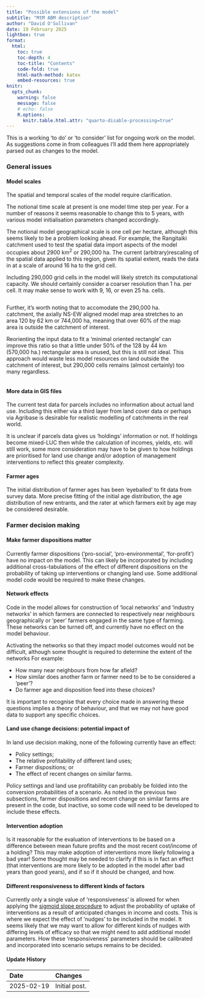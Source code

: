 ```yaml
---
title: "Possible extensions of the model"
subtitle: "MtM ABM description"
author: "David O'Sullivan"
date: 19 February 2025
lightbox: true
format:
  html:
    toc: true
    toc-depth: 4
    toc-title: "Contents"
    code-fold: true
    html-math-method: katex
    embed-resources: true
knitr:
  opts_chunk: 
    warning: false
    message: false
    # echo: false
    R.options: 
      knitr.table.html.attr: "quarto-disable-processing=true"
---
```


This is a working 'to do' or 'to consider' list for ongoing work on the model. As suggestions come in from colleagues I'll add them here appropriately parsed out as changes to the model.

### General issues
#### Model scales
The spatial and temporal scales of the model require clarification. 

The notional time scale at present is one model time step per year. For a number of reasons it seems reasonable to change this to 5 years, with various model initialisation parameters changed accordingly.

The notional model geographical scale is one cell per hectare, although this seems likely to be a problem looking ahead. For example, the Rangitaiki catchment used to test the spatial data import aspects of the model occupies about 2900 km<sup>2</sup> or 290,000 ha. The current (arbitrary)rescaling of the spatial data applied to this region, given its spatial extent, reads the data in at a scale of around 16 ha to the grid cell.

Including 290,000 grid cells in the model will likely stretch its computational capacity. We should certainly consider a coarser resolution than 1 ha. per cell. It may make sense to work with 9, 16, or even 25 ha. cells.

::: {.columns}
::: {.column}
Further, it's worth noting that to accomodate the 290,000 ha. catchment, the axially NS-EW aligned model map area stretches to an area 120 by 62 km or 744,000 ha, meaning that over 60% of the map area is outside the catchment of interest. 

Reorienting the input data to fit a 'minimal oriented rectangle' can improve this ratio so that a little under 50% of the 128 by 44 km (570,000 ha.) rectangular area is unused, but this is still not ideal. This approach would waste less model resources on land outside the catchment of interest, but 290,000 cells remains (almost certainly) too many regardless.
:::
::: {.column}
![](rangitaiki-bb-mor.png){style="padding-left:10px"}
:::
:::

#### More data in GIS files
The current test data for parcels includes no information about actual land use. Including this either via a third layer from land cover data or perhaps via Agribase is desirable for realistic modelling of catchments in the real world. 

It is unclear if parcels data gives us 'holdings' information or not. If holdings become mixed-LUC then while the calculation of incomes, yields, etc. will still work, some more consideration may have to be given to how holdings are prioritised for land use change and/or adoption of management interventions to reflect this greater complexity.

#### Farmer ages
The initial distribution of farmer ages has been 'eyeballed' to fit data from survey data. More precise fitting of the initial age distribution, the age distribution of new entrants, and the rater at which farmers exit by age may be considered desirable.

### Farmer decision making
#### Make farmer dispositions matter
Currently farmer dispositions ('pro-social', 'pro-environmental', 'for-profit') have no impact on the model. This can likely be incorporated by including additional cross-tabulations of the effect of different dispositions on the probability of taking up interventions or changing land use. Some additional model code would be required to make these changes.

#### Network effects
Code in the model allows for construction of 'local networks' and 'industry networks' in which farmers are connected to respectively near neighbours geographically or 'peer' farmers engaged in the same type of farming. These networks can be turned off, and currently have no effect on the model behaviour.

Activating the networks so that they impact model outcomes would not be difficult, although some thought is required to determine the extent of the networks For example: 

+ How many near neighbours from how far afield? 
+ How similar does another farm or farmer need to be to be considered a 'peer'? 
+ Do farmer age and disposition feed into these choices?

It is important to recognise that every choice made in answering these questions implies a theory of behaviour, and that we may not have good data to support any specific choices.

#### Land use change decisions: potential impact of 
In land use decision making, none of the following currently have an effect:

 + Policy settings; 
 + The relative profitability of different land uses;
 + Farmer dispositions; or
 + The effect of recent changes on similar farms.

Policy settings and land use profitability can probably be folded into the conversion probabilities of a scenario. As noted in the previous two subsections, farmer dispositions and recent change on similar farms are present in the code, but inactive, so some code will need to be developed to include these effects.

#### Intervention adoption
Is it reasonable for the evaluation of interventions to be based on a difference between mean future profits and the most recent cost/income of a holding? This may make adoption of interventions more likely following a bad year! Some thought may be needed to clarify if this is in fact an effect (that interventions are more likely to be adopted in the model after bad years than good years), and if so if it should be changed, and how.

#### Different responsiveness to different kinds of factors
Currently only a single value of 'responsiveness' is allowed for when applying the [sigmoid slope procedure](05-farmer-decisions-interventions.qmd#considering-interventions) to adjust the probability of uptake of interventions as a result of anticipated changes in income and costs. This is where we expect the effect of 'nudges' to be included in the model. It seems likely that we may want to allow for different kinds of nudges with differing levels of efficacy so that we might need to add additional model parameters. How these 'responsiveness' parameters should be calibrated and incorporated into scenario setups remains to be decided.

::: {.callout-note collapse="true"}
#### Update History

| Date | Changes
|:-|:------
| 2025-02-19 | Initial post.                       

:::
